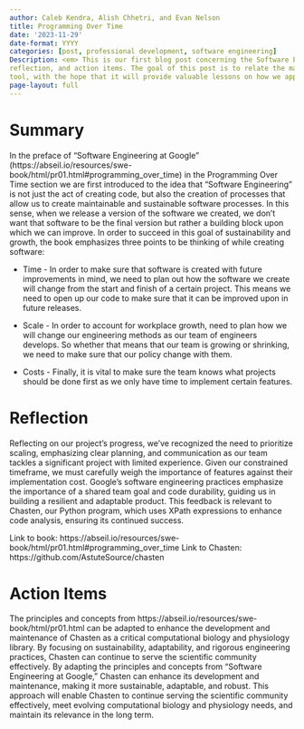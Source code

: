 ```yaml
---
author: Caleb Kendra, Alish Chhetri, and Evan Nelson
title: Programming Over Time
date: '2023-11-29'
date-format: YYYY
categories: [post, professional development, software engineering]
Description: <em> This is our first blog post concerning the Software Engineering at Google book! It contains three sections: the summary,
reflection, and action items. The goal of this post is to relate the material from the book to our progress on our Chasten
tool, with the hope that it will provide valuable lessons on how we approach designing and developing our own software. </em>
page-layout: full
---
```


# Summary

In the preface of "Software Engineering at Google" (https://abseil.io/resources/swe-book/html/pr01.html#programming_over_time) in the Programming Over Time section we are first introduced to the idea that "Software Engineering" is not just the act of creating code, but also the creation of processes that allow us to create maintainable and sustainable software processes. In this sense, when we release a version of the software we created, we don't want that software to be the final version but rather a building block upon which we can improve. In order to succeed in this goal of sustainability and growth, the book emphasizes three points to be thinking of while creating software:

- Time - In order to make sure that software is created with future improvements in mind, we need to plan out how the software we create will change from the start and finish of a certain project. This means we need to open up our code to make sure that it can be improved upon in future releases.

- Scale - In order to account for workplace growth, need to plan how we will change our engineering methods as our team of engineers develops. So whether that means that our team is growing or shrinking, we need to make sure that our policy change with them.

- Costs - Finally, it is vital to make sure the team knows what projects should be done first as we only have time to implement certain features.

# Reflection

Reflecting on our project's progress, we've recognized the need to prioritize scaling, emphasizing clear planning, and
communication as our team tackles a significant project with limited experience. Given our constrained timeframe, we must
carefully weigh the importance of features against their implementation cost. Google's software engineering practices
emphasize the importance of a shared team goal and code durability, guiding us in building a resilient and adaptable
product. This feedback is relevant to Chasten, our Python program, which uses XPath expressions to enhance code analysis,
ensuring its continued success.

Link to book: https://abseil.io/resources/swe-book/html/pr01.html#programming_over_time
Link to Chasten: https://github.com/AstuteSource/chasten

# Action Items

The principles and concepts from https://abseil.io/resources/swe-book/html/pr01.html can be adapted to enhance the development
and maintenance of Chasten as a critical computational biology and physiology library. By focusing on sustainability,
adaptability, and rigorous engineering practices, Chasten can continue to serve the scientific community effectively. By
adapting the principles and concepts from "Software Engineering at Google," Chasten can enhance its development and
maintenance, making it more sustainable, adaptable, and robust. This approach will enable Chasten to continue serving the
scientific community effectively, meet evolving computational biology and physiology needs, and maintain its relevance in
the long term.
